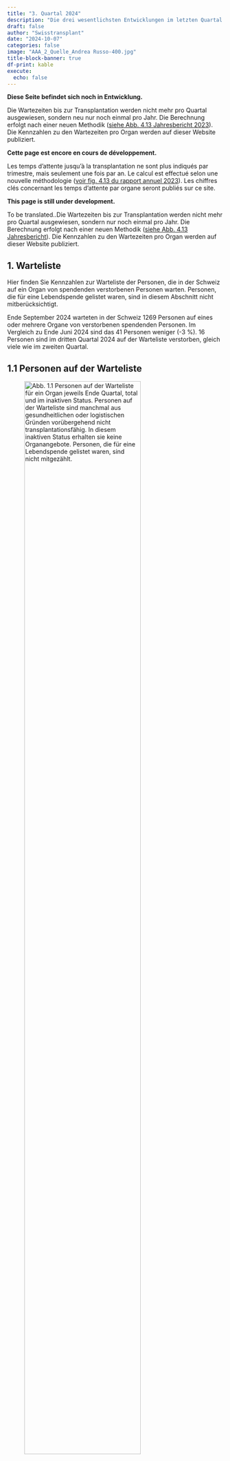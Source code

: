 ```yaml
---
title: "3. Quartal 2024"
description: "Die drei wesentlichsten Entwicklungen im letzten Quartal."
draft: false
author: "Swisstransplant"
date: "2024-10-07"
categories: false
image: "AAA_2_Quelle_Andrea Russo-400.jpg"
title-block-banner: true
df-print: kable
execute:
  echo: false
---
```


::: {.content-visible when-profile="de"}

::: {.callout-warning title="Achtung"}
**Diese Seite befindet sich noch in Entwicklung.**
:::

::: {.callout-warning title="Hinweis"}
Die Wartezeiten bis zur Transplantation werden nicht mehr pro Quartal ausgewiesen, sondern neu nur noch einmal pro Jahr. Die Berechnung erfolgt nach einer neuen Methodik ([siehe Abb. 4.13 Jahresbericht 2023](https://www.swisstransplant.org/fileadmin/user_upload/Bilder/Home/Organ-_und_Gewebespende/Fakten_und_Zahlen/Jahreszahlen/2023_ersetzt/Abb_4.13_2023_DE.jpg){target="_blank"}). Die Kennzahlen zu den Wartezeiten pro Organ werden auf dieser Website publiziert.
:::

:::

::: {.content-visible when-profile="fr"}

::: {.callout-warning title="Attention"}
**Cette page est encore en cours de développement.**
:::

::: {.callout-warning title="Remarque"}
Les temps d’attente jusqu’à la transplantation ne sont plus indiqués par trimestre, mais seulement une fois par an. Le calcul est effectué selon une nouvelle méthodologie ([voir fig. 4.13 du rapport annuel 2023](https://www.swisstransplant.org/fileadmin/user_upload/Bilder/Home/Organ-_und_Gewebespende/Fakten_und_Zahlen/Jahreszahlen/2023_ersetzt/FR_2023/Ill_4.13_2023_FR.jpg){target="_blank"}). Les chiffres clés concernant les temps d'attente par organe seront publiés sur ce site.
:::

:::

::: {.content-visible when-profile="en"}

::: {.callout-warning title="Please note"}
**This page is still under development.**
:::

::: {.callout-warning title="Please note"}
To be translated..Die Wartezeiten bis zur Transplantation werden nicht mehr pro Quartal ausgewiesen, sondern nur noch einmal pro Jahr. Die Berechnung erfolgt nach einer neuen Methodik ([siehe Abb. 4.13 Jahresbericht](https://www.swisstransplant.org/fileadmin/user_upload/Bilder/Home/Organ-_und_Gewebespende/Fakten_und_Zahlen/Jahreszahlen/2023_ersetzt/Abb_4.13_2023_DE.jpg){target="_blank"}). Die Kennzahlen zu den Wartezeiten pro Organ werden auf dieser Website publiziert.
:::

:::

::: {.content-visible when-profile="de"}
# 1. Warteliste

Hier finden Sie Kennzahlen zur Warteliste der Personen, die in der Schweiz auf ein Organ von spendenden verstorbenen Personen warten. Personen, die für eine Lebendspende gelistet waren, sind in diesem Abschnitt nicht mitberücksichtigt.

::: {.callout-tip title="Das Wichtigste in Kürze"}
Ende September 2024 warteten in der Schweiz 1269 Personen auf eines oder mehrere Organe von verstorbenen spendenden Personen. Im Vergleich zu Ende Juni 2024 sind das 41 Personen weniger (-3 %). 16 Personen sind im dritten Quartal 2024 auf der Warteliste verstorben, gleich viele wie im zweiten Quartal.
:::

## 1.1 Personen auf der Warteliste

![**Abb. 1.1** Personen auf der Warteliste für ein Organ jeweils Ende Quartal, total und im inaktiven Status. Personen auf der Warteliste sind manchmal aus gesundheitlichen oder logistischen Gründen vorübergehend nicht transplantationsfähig. In diesem inaktiven Status erhalten sie keine Organangebote. Personen, die für eine Lebendspende gelistet waren, sind nicht mitgezählt.](Fig1.1-de.png){width=80%}

<br>

|Indikator                                   |Letztes Quartal | Veränderung zum Vorquartal    |
|--------------------------------------------|----------------:|-------------------------------:|
|Anzahl Personen auf der Warteliste          |1269             |-41 Personen (-3 %)           |
|Anteil inaktive                             |46 %             |- 2 Prozentpunkte              |

::: {.callout-note title="Lesebeispiel"}
Ende letztes Quartal warteten in der Schweiz 1269 Personen auf eines oder mehrere Organe von verstorbenen spendenden Personen. Im Vergleich zum Vorquartal sind das 41 Personen weniger (-3 %). Fast die Hälfte (46 %) der Personen auf der Warteliste war im inaktiven Status.
:::

## 1.2 Personen auf der Warteliste nach Organ

![**Abb. 1.2** Personen auf der Warteliste für ein Organ jeweils Ende Quartal, total und nach Organ. Personen, die auf mehr als ein Organ warten, sind bei der Gruppe «Multiorgan» dazugezählt. Personen, die für eine Lebendspende gelistet waren, sind nicht mitgezählt.](Fig1.2-de.png){width=80%}

<br>

|Indikator                                       |Letztes Quartal|    Veränderung zum Vorquartal|
|------------------------------------------------|----------------:|-----------------------------:|
|Anzahl Personen auf der Warteliste (alle)       |1269             |-41 (-3 %)          |           
|Multiorgan                                      |29               |-2 (-6 %)          |
|Herz                                            |40               |-4 (-9 %)            |
|Lunge                                           |35               |+1 (+3 %)          |
|Leber                                           |282              |+6 (+2 %)         |
|Niere                                           |868              |-44 (-5 %)         |
|Pankreas/Inselzellen                            |15               |+2 (+13 %)               |
|Dünndarm                                        |0                |+/- 0               |


::: {.callout-note title="Lesebeispiel"}
Von den 1269 Personen auf der Warteliste wartete die grosse Mehrheit auf eine Niere (868; 68 %) oder eine Leber (282; 22 %). 29 Personen warteten auf mehr als ein Organ.
:::

## 1.3 Ereignisse auf der Warteliste

![**Abb. 1.3** Transplantierte Personen und Personen, die auf der Warteliste verstorben sind. Personen, die für eine Lebendspende gelistet waren beziehungsweise eine Lebendspende erhielten, sind nicht mitgezählt.](Fig1.3-de.png){width=80%}

<br>

|Indikator                              |Letztes Quartal   |Veränderung zum Vorquartal                     |
|---------------------------------------|-------------------:|----------------------------------------------:|
|Anzahl transplantierte Personen        |155                 |+11 (+8 %)                         |
|Anzahl verstorbene Personen            |16                  |+/- 0                              |


::: {.callout-note title="Lesebeispiel"}
Im letzten Quartal erhielten in der Schweiz 155 Personen eines oder mehrere Organe aus einer Organspende nach dem Tod. 16 Personen sind auf der Warteliste verstorben, gleich viele wie im Vorquartal.
:::

:::

::: {.content-visible when-profile="fr"}
# 1. Liste d'attente

Vous trouverez ici les chiffres clés sur la liste d'attente des personnes en attente d'un organe en Suisse. Les personnes listées pour un don de donneur vivant ne sont pas prises en compte dans cette section.

::: {.callout-tip title="L'essentiel en bref"}
Fin septembre 2024, 1269 personnes attendaient en Suisse un ou plusieurs organes de donneurs décédés. Par rapport à la fin du juin 2024, cela représente 41 personnes de moins (-3 %). 16 personnes sont décédées sur la liste d'attente au troisième trimestre 2024, même nombre qu'au deuxième trimestre.
:::

## 1.1 Personnes en liste d'attente

![**Fig. 1.1** Personnes en liste d'attente pour un organe à la fin de chaque trimestre, au total et en statut inactif. Parfois, les personnes sur la liste d’attente ne peuvent temporairement pas bénéficier d’une transplantation pour des raisons de santé ou de logistique. Dans cet état inactif, elles ne reçoivent pas d'offre d’organes. Les personnes listées pour un don de donneur vivant ne sont pas iclus.](Fig1.1-fr.png){width=80%}

<br>

|Indicateur                                  |Dernier trimestre |Changement par rapport au trimestre précédent       |
|--------------------------------------------|----------------:|---------------------------------------------------:|
|Nombre de patients en liste d'attente       |1269             |-41  patients (-3 %)                                |
|Part dans état inactif                      |46 %             |-2 point de pourcentage                          |


::: {.callout-note title="Exemple de lecture"}
A la fin du dernier trimestre, 1269 personnes attendaient en Suisse un ou plusieurs organes de donneurs décédés. Par rapport au trimestre précédent, cela représente 41 personnes de moins (-3 %). Près de la moitié (46 %) des personnes sur la liste d'attente etait dans l'état inactif.
:::

## 1.2 Personnes en liste d'attente par organe

![**Fig. 1.2** Personnes en liste d'attente pour un organe à la fin de chaque trimestre, au total et par organe. Les personnes en attente de plus d'un organe sont comptées dans le groupe « multiorganes ». Les personnes listées pour un don de donneur vivant ne sont pas inclus.](Fig1.2-fr.png){width=80%}

<br>


|Indicateur                                  |Dernier trimestre      |Changement par rapport au trimestre précédent |
|--------------------------------------------|---------------------:|---------------------------------------------:|
|Nombre de patients en liste d'attente       |1269                  |-41 (-3 %)                         |
|Multiorgan                                  |29                    |-2 (-6 %)                          |
|Cœur                                        |40                    |-4 (-9 %)                           |
|Poumons                                     |35                    |+1 (+3 %)                          |
|Fois                                        |282                   |+6 (+2 %)                           |
|Rein                                        |868                   |-44 (-5 %)                           |
|Pancréas/îlots de Langerhans                |15                    |+2 (+13 %)                           |
|Intestin grêle                              |0                     |+/- 0                               |


::: {.callout-note title="Exemple de lecture"}
Sur les 1269 patients en liste d'attente, la grande majorité attendait un rein (868; 68 %) ou un foie (282; 22 %). 29 patients attendaient plus d'un organe.
:::

## 1.3 Événements sur la liste d'attente

![**Fig. 1.3** Patients transplantées et patients décédées sur la liste d'attente. Les patients qui étaient sur la liste pour un don de donneur vivant ou qui ont reçu un don de donneur vivant ne sont pas inclus.](Fig1.3-fr.png){width=80%}

|Indicateur                          |Dernier trimestre              |Changement par rapport au trimestre précédent  |
|------------------------------------|------------------------------:|----------------------------------------------:|
|Nombre de patients transplantés     |155                            |+11 (+8 %)                         |
|Nombre de patients décédés          |16                             |+/- 0                              |

<br>

::: {.callout-note title="Exemple de lecture"}
Au cours du dernier trimestre, 155 patients en Suisse ont reçu un ou plusieurs organes provenant d'un don d'organe après le décès. 16 patients sont décédés sur la liste d'attente, même nombre qu'au trimestre précédent.
:::

:::

::: {.content-visible when-profile="en"}
# 1. Wait list

Here you will find key figures on the wait list of people in Switzerland waiting for an organ transplant from deceased donors. People who were listed for a living donation are not included in this section.

::: {.callout-tip title="Most important facts in brief"}
At the end of March 2024, 1326 patients in Switzerland were waiting for one or more organs from deceased donors. Compared to the previous quarter, this is 9 fewer patients (-0.7 %). 27 patients died on the waiting list in the first quarter of 2024.
:::

## 1.1 People on the wait list

![**Fig. 1.1** Translation to be added..](Fig1.1-en.png){width=80%}

<br>


|Indicator                                   |Current quarter  |Change on previous quarter                          |
|--------------------------------------------|----------------:|---------------------------------------------------:|
|Number of patients on wait list             |1326             |-9 patients (-0.7 %)                                |
|Percentage inactive                         |48.8 %           |-1.1 percentage points                              |

## 1.2 People on the wait list by organ

![**Fig. 1.2** Translation to be added..](Fig1.2-en.png){width=80%}

<br>


|Indicator                                   |Current quarter       |Change on previous quarter                    |
|--------------------------------------------|---------------------:|---------------------------------------------:|
|Number of patients on wait list:            |1326                  |-9 patients (-0.7 %)                          |
|Multi-Organ                                 |40                    |-2 patients (-4.8 %)                          |
|Heart                                       |43                    |+1 patient (+2.4 %)                           |
|Lung                                        |42                    |-4 patients (-8.7 %)                          |
|Liver                                       |281                   |+13 patients (+4.9 %)                         |
|Kidney                                      |907                   |-16 patients (-1.7 %)                         |
|Pancreas/islets                             |13                    |-1 patient (-7.1 %)                           |
|Small bowel                                 |0                     |+/- 0 patients                                |


## 1.3 Events on the wait list

![**Fig. 1.3** Translation to be added...](Fig1.3-en.png){width=80%}

<br>

|Indicator                                   |Current quarter        |Change on previous quarter                     |
|--------------------------------------------|----------------------:|----------------------------------------------:|
|Number of patients transplanted             |102                    |-36 patients (-26.1 %)                         |
|Number of patients deceased                 |27                     |+8 patients (+29.6 %)                          |


::: {.callout-note title="Exemple de lecture"}
In the first quarter of 2024, 102 patients in Switzerland received one or more organs from deceased organ donation. 27 patients died on the waiting list.
:::

:::

::: {.content-visible when-profile="de"}

# 2. Organspende

Hier finden Sie Kennzahlen zur Organspende nach dem Tod und zur Organ-Lebendspende in der Schweiz.

::: {.callout-tip title="Das Wichtigste in Kürze"}
Im zweiten Quartal 2024 haben in der Schweiz 55 Personen ihre Organe nach dem Tod gespendet. Im Vergleich zum Vorquartal sind das 7 Personen mehr (+18 %). Von den 55 Personen waren 29 (53 %) im Hirntod nach Herz-Kreislauf-Stillstand. 160 Organe von verstorbenen spendenden Personen wurden in der Schweiz transplantiert, das sind 8 mehr (+5 %) als im Vorquartal. Mit 2.9 Organen ist die durchschnittliche Anzahl transplantierter Organe pro spendende verstorbene Person leicht gesunken.
:::

## 2.1 Für eine Organspende nach dem Tod freigegebene Personen

![**Abb. 2.1** In der Schweiz von Swisstransplant für die Organspende nach dem Tod freigegebene verstorbene Personen. Eine Person wird freigegeben, wenn bei aussichtloser Prognose eine Zustimmung zur Organspende vorliegt und sie medizinisch für eine Organspende mindestens eines Organs qualifiziert. «Utilisiert» bedeutet, es konnte mindestens ein Organ transplantiert werden. «Effektiv» bedeutet, ein chirurgischer Eingriff mit der Absicht zur Organentnahme zum Zweck einer Transplantation erfolgte, aber kein Organ konnte transplantiert werden. «Nicht utilisiert» bedeutet, es kam nicht zu einem chirurgischen Eingriff mit der Absicht zur Organentnahme zum Zweck einer Transplantation.](Fig2.1-de.png){width=80%}

<br>

|Indikator                               |Letztes Quartal        |Veränderung zum Vorquartal                    |
|----------------------------------------|------------------------:|---------------------------------------------:|
|Anzahl freigegebene Personen            |62                       |+8 Personen (+15 %)                        |
|Anteil Nicht utilisierte                |11 %                   |+/- 0 Prozentpunkte                            |
|Anteil Effektive                        |3 %                    |-4 Prozentpunkte                            |
|Anteil Utilisierte                      |85 %                   |+3 Prozentpunkte                            |


::: {.callout-note title="Lesebeispiel"}
Im letzten Quartal hat Swisstransplant 62 Personen aus der Schweiz für eine Organspende nach dem Tod freigegeben. Das sind 8 mehr als im Vorquartal. Die Utilisierungsrate betrug 85 %.
:::

## 2.2 Spendende verstorbene Personen

![**Abb. 2.2** Spendende verstorbene Personen in der Schweiz. DBD: Spende im Hirntod, DCD: Spende im Hirntod nach Herz-Kreislauf-Stillstand. Als spendende Person gilt jede verstorbene Person, bei der ein chirurgischer Eingriff mit der Absicht zur Organentnahme zum Zweck einer Transplantation erfolgt ist.](Fig2.2-de.png){width=80%}

<br>

|Indikator                                 |Letztes Quartal   |Veränderung zum Vorquartal    |
|------------------------------------------|-------------------:|-----------------------------:|
|Anzahl spendende Personen (alle)          |55                  |+7 (+18 %)         |
|DCD                                       |29 (53 %)           |+7 (+32 %)         |
|DBD                                       |26 (47 %)           |+/- 0              |

::: {.callout-note title="Lesebeispiel"}
Im letzten Quartal haben in der Schweiz 55 Personen ihre Organe nach dem Tod gespendet. Im Vergleich zum Vorquartal sind das 7 Personen mehr (+18 %). Der Anstieg ist auf die Spende im Hirntod nach Herz-Kreislauf-Stillstand (DCD) zurückzuführen. Von den 55 spendenden verstorbenen Personen waren 29 (53 %) DCD.
:::

## 2.3 Transplantierte Organe von spendenden verstorbenen Personen

![**Abb. 2.3** In der Schweiz transplantierte Organe von spendenden verstorbenen Person (inklusive aus dem Ausland stammende Organe).](Fig2.3-de.png){width=80%}

<br>

|Indikator                                 |Letztes Quartal    |Veränderung zum Vorquartal  |
|------------------------------------------|--------------------:|---------------------------:|
|Anzahl transplantierte Organe (alle)      |160                  |+8 (+5 %)        |
|Herz                                      |18                   |+5                 |
|Lunge                                     |14                   |-8                |
|Leber                                     |36                   |+1                 |
|Niere                                     |88                   |+12                |
|Pankreas/Inselzellen                      |4                    |-2                 |

::: {.callout-note title="Lesebeispiel"}
Im letzten Quartal wurden in der Schweiz 160 Organe von spendenden verstorbenen Person transplantiert. Im Vergleich zum Vorquartal sind das 8 Organe mehr (+5 %).
:::

## 2.4 Transplantierte Organe pro spendende verstorbene Person

![**Abb. 2.4** Durchschnittliche Anzahl transplantierte Organe pro spendende verstorbene Person, Mittelwerte (Standardabweichungen). DBD: Spende im Hirntod, DCD: Spende im Hirntod nach Herz-Kreislauf-Stillstand.](Fig2.4-de.png){width=80%}

<br>

|Indikator                                |Letztes Quartal   |Veränderung zum Vorquartal                    |
|-----------------------------------------|-------------------:|---------------------------------------------:|
|Organe pro spendende Person (alle)       |2.9                 |-0.2                                   |
|DBD                                      |3.7                 |+0.2                                   |
|DCD                                      |2.1                 |-0.5                                   |

::: {.callout-note title="Lesebeispiel"}
Im letzten Quartal wurden in der Schweiz durchschnittlich 2.9 Organe pro spendende verstorbene Person transplantiert. Im Vergleich zum Vorquartal sind das 0.2 Organe weniger.
:::

## 2.5 Spendende lebende Personen

![**Abb. 2.5** Spendende lebende Personen in der Schweiz, total und nach Organ. Bei Lebendspenden entspricht die Anzahl spendender Personen gleich der Anzahl transplantierter Organe.](Fig2.5-de.png){width=80%} 

<br>

|Indikator                                   |Letztes Quartal   |Veränderung zum Vorquartal        |
|--------------------------------------------|-------------------:|-------------------------------:|
|Anzahl spendende Personen (alle)            |24                  |-4 (-14 %)                     |
|Leber                                       |1 (4 %)             |+1                              |
|Niere                                       |23 (96 %)           |-5                              |

::: {.callout-note title="Lesebeispiel"}
Im letzten Quartal haben in der Schweiz 24 lebende Personen eine ihrer Nieren oder einen Teil ihrer Leber gespendet. Das sind 4 Lebendspenden weniger (-14 %) als im Vorquartal.
:::

:::

::: {.content-visible when-profile="fr"}
# 2. Don d'organes
Vous trouverez ici les chiffre clés sur le don d'organes après le décès et le don d'organes de donneur vivant en Suisse.

::: {.callout-tip title="L'essentiel en bref"}
Au troisième trimestre 2024, 55 personnes ont fait don de leurs organes après leur décès en Suisse. Ce sont 7 personnes de plus (+18 %) comparé au trimestre précédent. Parmi ces 55 personnes décédées, 29 (53 %) étaient en état de mort cérébrale après un arrêt cardio-circulatoire. 160 organes de donneurs décédés ont été transplantés en Suisse, soit 8 de plus (+5 %) qu'au trimestre précédent. Avec 2.9 organes, le nombre moyen d'organes transplantés par donneur décédé a légèrement diminué.
:::

## 2.1 Personnes approuvées à faire un don d'organes après le décès

![**Fig. 2.1** Personnes décédées en Suisse et approuvées par Swisstransplant pour le don d'organes après le décès. Une personne est approuvée si, en cas de pronostic sans espoir, elle a donné son consentement au don d'organes et qu'elle est médicalement qualifiée pour le don d'au moins un organe. « Utilisé » signifie qu'au moins un organe a pu être transplanté. « Effectif » signifie qu'une intervention chirurgicale a eu lieu avec l'intention de prélever un organe en vue d'une transplantation, mais qu'aucun organe n'a pu être transplanté. « Non utilisé » signifie qu'il n'y a pas eu d'intervention d'intervention chirurgicale dans l’intention d’un prélèvement d’organes aux fins d’une transplantation.](Fig2.1-fr.png){width=80%}

<br>

|Indicateur                               |Dernier trimestre        | Changement par rapport au trimestre précédent |
|-----------------------------------------|-----------------------:|----------------------------------------------:|
|Nombre de personnes approuvées           |62                      |+8 Personen (+15 %)                          |
|Proportion non utilisée                  |11 %                    |+/- 0 points de pourcentage                  |
|Proportion effectif                      |3 %                     |-4 points de pourcentage                     |
|Proportion utilisée                      |85 %                    |+3 points de pourcentage                     |

::: {.callout-note title="Exemple de lecture"}
Au dernier trimestre, Swisstransplant a approuvées 62 personnes en Suisse pour un don d'organe après le décès. Ce sont 8 de plus qu'au trimestre précédent. Le taux d'utilisation était de 85 %.
:::

## 2.2 Donneurs décédés

![**Fig. 2.2** 	Donneurs décédés en Suisse. DBD: don en état de mort cérébrale, DCD: don en état de mort cérébrale après un arrêt cardio-circulatoire. Est considérée comme donneur toute personne décédée qui a subi une intervention chirurgicale dans l’intention d’un prélèvement d’organes aux fins d’une transplantation.](Fig2.2-fr.png){width=80%}

<br>

|Indicateur                                  |Dernier trimestre       |Changement par rapport au trimestre précédent |
|--------------------------------------------|----------------------:|---------------------------------------------:|
|Nombre de donneurs (tous)                   |55                     |+7 (+18 %)                       |
|DCD                                         |29 (53 %)              |+7 (+32 %)                        |
|DBD                                         |26 (47 %) 	           |+/- 0                        |


::: {.callout-note title="Exemple de lecture"}
Au dernier trimestre, 55 personnes ont fait don de leurs organes après leur décès en Suisse. Par rapport au trimestre précédent, cela représente 7 personnes de plus (+18 %). L'augmentation est due au don en état de mort cérébrale après un arrêt cardio-circulatoire (DCD). Parmi ces 55 personnes décédées, 29 (53 %) étaient DCD.
:::

## 2.3 Organes transplantés de donneurs décédés

![**Fig 2.3** Organes transplantés en Suisse de donneurs décédés (incluant les organes provenant de l'étranger), total et par organe.](Fig2.3-fr.png){width=80%}

<br>

|Indicateur                                  |Dernier trimestre      |Changement par rapport au trimestre précédent |
|--------------------------------------------|----------------------:|---------------------------------------------:|
|Nombre d'organes transplantés (tous)        |160                    |+8 (+5 %)                                   |
|Cœur                                        |18                     |+5                                            |
|Poumons                                     |14                     |-8                                           |
|Fois                                        |36                     |+1                                            |
|Reins                                       |88                     |+12                                           |
|Pancréas/îlots de Langerhans                |4                      |-2                                            |

::: {.callout-note title="Exemple de lecture"}
Au dernier trimestre, 160 organes ont été transplantés en Suisse de donneurs décédés. Par rapport au trimestre précédent, cela représente 8 organes de plus (+5 %).
:::

## 2.4 Organes transplantés par donneur décédé

![**Fig 2.4** Nombre d’organes transplantés par donneur décédé (moyenne et écart-type). DBD: don en état de mort cérébrale, DCD: don en état de mort cérébrale après un arrêt cardio-circulatoire.](Fig2.4-fr.png){width=80%}

<br>

|Indicateur                               |Dernier trimestre    |Changement par rapport au trimestre précédent |
|-----------------------------------------|-------------------:|---------------------------------------------:|
|Organes par donneur (tous)               |2.9                 |-0.2                                   |
|DBD                                      |3.7                 |+0.2                                   |
|DCD                                      |2.1                 |-0.5                                   |


::: {.callout-note title="Exemple de lecture"}
Au dernier trimestre, 2.9 organes ont été transplantés en moyenne en Suisse par donneur décédé. Par rapport au trimestre précédent, cela représente 0.2 organe de moins.
:::

## 2.5 Donneurs vivants

![**Fig 2.5** Donneurs vivants en Suisse, au total et par organe. Pour les dons de donneurs vivants, le nombre de donneurs est égal au nombre d'organes transplantés.](Fig2.5-fr.png){width=80%}

<br>

|Indicateur                                  |Dernier trimestre    |Changement par rapport au trimestre précédent |
|--------------------------------------------|--------------------:|---------------------------------------------:|
|Nombre de donneurs vivants (tous)           |24                   |-4 (-14 %)                          |
|Fois                                        |1 (4 %)              |+1                                   |
|Rein                                        |23 (96 %)            |-5                                   |

::: {.callout-note title="Exemple de lecture"}
Au cours du dernier trimestre, 24 personnes vivantes en Suisse ont fait don d'un de leurs reins ou d'une partie de son foie. Cela représente 4 don d'organes par des personnes vivantes de moins (-14 %) qu'au trimestre précédent.
:::

:::

::: {.content-visible when-profile="en"}
# 2. Organ donation

## 2.1 People approved for deceased organ donation

![**Fig. 2.1** Translation...](Fig2.1-en.png){width=80%}

## 2.2 Deceased donors

![**Fig. 2.2** Translation...](Fig2.2-en.png){width=80%}

## 2.3 Organs transplanted from deceased donors

![**Fig. 2.3** Organs transplanted in Switzerland from deceased donors, including organs from deceased donors abroad.](Fig2.3-en.png){width=80%}

## 2.4 Organs transplanted per deceased donor

![**Fig. 2.4** Translation needed...](Fig2.4-en.png){width=80%}

## 2.5 Living donors

![**Fig 2.5** Translation to be added...](Fig2.5-en.png){width=80%}

:::


::: {.content-visible when-profile="de"}
# 3. Transplantationen

Hier finden Sie Kennzahlen zu Personen, die ein Organ von einer spendenden verstorbenen Person erhielten. Einerseits sind dies Personen in der Schweiz, die ein Organ von einer spendenden verstorbenen Person aus der Schweiz oder aus dem Ausland erhielten. Andererseits sind dies Personen im Ausland, die ein Organ von einer verstorbenen Person aus der Schweiz erhielten, wenn in der Schweiz für ein Organ keine passende Person gefunden werden konnte. Kennzahlen zur Lebendspende von Niere und Leber finden Sie unter 2.5.

::: {.callout-tip title="Das Wichtigste in Kürze"}
Im zweiten Quartal 2024 erhielten in der Schweiz 155 Personen eines oder mehrere Organe von spendenen verstorbenen Personen. Im Vergleich zum Vorquartal sind das 11 Transplantationen mehr(+8 %). Von den 155 Personen erhielten 14 Personen ein Organ aus dem Ausland.
:::

## 3.1 In der Schweiz transplantierte Personen

![**Abb. 3.1** Transplantierte Personen in der Schweiz, die ein Organ von einer spendenden verstorbenen Person erhielten, total und nach Art der Transplantation. «Multiorgan» bedeutet, eine Person erhielt mehr als ein Organ gleichzeitig. Organe von spendenden verstorbenen Personen aus dem Ausland sind miteingerechnet, Organe aus Lebendspenden sind nicht miteingerechnet.](Fig3.1-de.png){width=80%}

<br>

|Indikator                                    |Letztes Quartal     |Veränderung zum Vorquartal              |
|---------------------------------------------|---------------------:|---------------------------------------:|
|Anzahl transplantierte Personen (alle)       |155                   |+11 (+8 %)                  |
|Multiorgan                                   |3                     |-5                            |
|Herz                                         |18                    |+5                            |
|Lunge                                        |14                    |-8                           |
|Leber                                        |36                    |+4                             |
|Niere                                        |83                    |+16                            |
|Pankreas/Inselzellen                         |1                     |-1                               |


::: {.callout-note title="Lesebeispiel"}
Im letzten Quartal erhielten in der Schweiz 155 Personen eines oder mehrere Organe von spendenden verstorbenen Personen. Im Vergleich zum Vorquartal sind das 11 Transplantationen mehr (+8 %). Im letzten Quartal erhielten 3 Personen mehr als 1 Organ, alle 3 Personen erhielten je eine Niere und eine Bauchspeicheldrüse (Pankreas).
:::

## 3.2 In der Schweiz transplantierte Personen mit Organen aus dem Ausland

![**Abb. 3.2** Transplantierte Personen in der Schweiz, die ein Organ von einer spendenden verstorbenen Person aus dem Ausland erhielten, total und nach Art der Transplantation.](Fig3.2-de.png){width=80%}

<br>

|Indikator                                      |Letztes Quartal       |Veränderung zum Vorquartal              |
|-----------------------------------------------|-----------------------:|---------------------------------------:|
|Anzahl transplantierte Personen mit Organen aus dem Ausland |14          |+/-0                                 |


::: {.callout-note title="Lesebeispiel"}
Im letzten Quartal erhielten in der Schweiz 14 Personen Organe von spendenden verstorbenen Personen aus dem Ausland. Das sind gleich viele wie im Vorquartal.
:::

## 3.3 Im Ausland transplantierte Personen

![**Abb. 3.3** Im Ausland transplantierte Personen, die ein Organ von einer spendenden verstorbenen Person aus der Schweiz erhielten, total und nach Art der Transplantation.](Fig3.3-de.png){width=80%}

<br>

|Indikator                                         |Letztes Quartal     |Veränderung zum Vorquartal            |
|--------------------------------------------------|-------------------:|---------------------------------------:|
|Anzahl transplantierte Personen im Ausland        |12                   |+3 (+33 %)                          |

::: {.callout-note title="Lesebeispiel"}
Im letzten Quartal erhielten im Ausland 12 Patientinnen und Patienten Organe von spendenden verstorbenen Personen aus der Schweiz. Im Vergleich zum Vorquartal sind das 3 Patientinnen und Patienten mehr (+33 %).
:::

## 3.4 Herztransplantationen

![**Abb. 3.4** Herztransplantationen in der Schweiz, aufgeteilt nach DBD- und DCD-Spende. Multiorgantransplantationen sind mitgezählt. DBD: Spende im Hirntod, DCD: Spende im Hirntod nach Herz-Kreislauf-Stillstand.](Fig3.4-de.png){width=80%}

<br>

|Indikator                                   |Letztes Quartal          |Veränderung zum Vorquartal             |
|--------------------------------------------|------------------------:|--------------------------------------:|
|Anzahl Herztransplantationen (alle)         |18                       |+5 (+38 %)           |
|DCD                                         |1 (6 %)                  |-2                   |
|DBD                                         |17 (94 %)                |+7                   |

::: {.callout-note title="Lesebeispiel"}
Im letzten Quartal erhielten in der Schweiz 18 Personen eine Herztransplantation. Im Vergleich zum Vorquartal sind das 5 Herztransplantationen mehr (+38 %).
:::

## 3.5 Lungentransplantationen

![**Abb. 3.5** Lungentransplantationen in der Schweiz, aufgeteilt nach DBD- und DCD-Spende. Multiorgantransplantationen sind mitgezählt. DBD: Spende im Hirntod, DCD: Spende im Hirntod nach Herz-Kreislauf-Stillstand. ](Fig3.5-de.png){width=80%}

<br>

|Indikator                                   |Letztes Quartal          |Veränderung zum Vorquartal              |
|--------------------------------------------|------------------------:|---------------------------------------:|
|Anzahl Lungentransplantationen (alle)       |14                       |-8 (-36 %)          |
|DCD                                         |2 (27 %)                 |-4                    |
|DBD                                         |12 (73 %)                |-4                    |

::: {.callout-note title="Lesebeispiel"}
Im letzten Quartal erhielten in der Schweiz 14 Personen eine Lungentransplantation. Im Vergleich zum Vorquartal sind das 8 Lungentransplantationen weniger (-36 %).
:::

## 3.6 Lebertransplantationen

![**Abb. 3.6** Lebertransplantationen in der Schweiz aus einer Organspende nach dem Tod, aufgeteilt nach DBD- und DCD-Spende. Multiorgantransplantationen sind mitgezählt. DBD: Spende im Hirntod, DCD: Spende im Hirntod nach Herz-Kreislauf-Stillstand. ](Fig3.6-de.png){width=80%}

<br>

|Indikator                                   |Letztes Quartal         |Veränderung zum Vorquartal              |
|--------------------------------------------|-----------------------:|---------------------------------------:|
|Anzahl Lebertransplantationen (alle)        |36                      |+1 (+3 %)                              |
|DCD                                         |14 (37 %)               |+1                                      |
|DBD                                         |22 (63 %)               |+/-0                                      |

::: {.callout-note title="Lesebeispiel"}
Im letzten Quartal erhielten in der Schweiz 36 Personen eine Lebertransplantation aus einer Organspende nach dem Tod. Im Vergleich zum Vorquartal ist das 1 Lebertransplantation mehr (+3 %).
:::

## 3.7 Nierentransplantationen

![**Abb. 3.7** Nierentransplantationen in der Schweiz aus einer Organspende nach dem Tod, aufgeteilt nach DBD- und DCD-Spende. Multiorgantransplantationen sind mitgezählt. DBD: Spende im Hirntod, DCD: Spende im Hirntod nach Herz-Kreislauf-Stillstand.](Fig3.7-de.png){width=80%}

<br>

|Indikator                                   |Letztes Quartal         |Veränderung zum Vorquartal              |
|--------------------------------------------|-----------------------:|---------------------------------------:|
|Anzahl Nierentransplantationen (alle)       |87                      |+11 (+14 %)         |
|DCD                                         |40 (46 %)               |+7                    |
|DBD                                         |47 (54 %)               |+4                   |


::: {.callout-note title="Lesebeispiel"}
Im letzen Quartal erhielten in der Schweiz 87 Personen eine Nierentransplantation aus einer Organspende nach dem Tod. Im Vergleich zum Vorquartal sind das 11 Nierentransplantationen mehr (+14 %).
:::

## 3.8 Pankreas/Inselzellen-Transplantationen

![**Abb. 3.8** Pankreas/Inselzellen-Transplantationen in der Schweiz, aufgeteilt nach DBD- und DCD-Spende. Multiorgantransplantationen sind mitgezählt. DBD: Spende im Hirntod, DCD: Spende im Hirntod nach Herz-Kreislauf-Stillstand.](Fig3.8-de.png){width=80%}

<br>

|Indikator                                             |Letztes Quartal          |Veränderung zum Vorquartal     |
|------------------------------------------------------|------------------------:|------------------------------:|
|Anzahl Pankreas-/Inselzellen-Transplantationen (alle) |4                        |-3 (-43 %)                  |
|DCD                                                   |0 (0 %)                 |-1                          |
|DBD                                                   |4 (100 %)                 |-2                             |

::: {.callout-note title="Lesebeispiel"}
Im letzten Quartal erhielten in der Schweiz 4 Personen eine Pankreas/Inselzellen-Transplantation. Im Vergleich zum Vorquartal sind das 3 Transplantationen weniger (-43 %).
:::

:::

::: {.content-visible when-profile="fr"}
# 3. Transplantations

Vous trouverez ici les chiffres clés sur les patients qui ont reçu un organe d'un donneur décédé. Il s'agit d'une part de patients en Suisse qui ont reçu un organe d'un donneur décédé en Suisse ou à l'étranger. D'autre part, il s'agit de personnes à l'étranger qui ont reçu un organe d'une personne décédée en Suisse, lorsqu'aucune personne compatible n'a pu être trouvée en Suisse pour un organe. Vous trouverez les chiffres clés concernant le don de rein et de foie par des donneurs vivants au point 2.5.

::: {.callout-tip title="L'essentiel en bref"}
Au troisième trimestre 2024, 155 personnes ont reçu en Suisse un ou plusieurs organes de donneurs décédées. Par rapport au trimestre précédent, cela représente 11 transplantations de plus (+8 %). Parmi les 155 patients, 14 ont reçu un organe provenant de l'étranger.
:::

## 3.1 Patients transplantés en Suisse

![**Fig. 3.1** Patients transplantés en Suisse qui ont reçu un organe d'un donneur décédé, au total et par type de transplantation. « Multiorganes » signifie qu'un patient a reçu plus d'un organe à la fois. Les organes de donneurs décédés provenant de l'étranger sont inclus, les organes provenant de donneurs vivants ne sont pas inclus.](Fig3.1-fr.png){width=80%}

<br>

|Indicateur                               |Dernier trimestre      | Changement par rapport au trimestre précédent |
|-----------------------------------------|---------------------:|----------------------------------------------:|
|Nombre de patients transplantés (tous)   |155                   |+11 (+8 %)                         |
|Multiorgan                               |3                     |-5                   |
|Cœur                                     |18                    |+5                   |
|Poumons                                  |14                    |-8                  |
|Fois                                     |36                    |+4                   |
|Reins                                    |83                    |+16                  |
|Pancréas/îlots de Langerhans             |1                     |-1                   |

::: {.callout-note title="Exemple de lecture"}
Au dernier trimestre, 155 personnes ont reçu en Suisse un ou plusieurs organes de donneurs décédés. Par rapport au trimestre précédent, cela représente 11 transplantations de plus (+8 %). 3 personnes ont reçu un fois et un pancréas (transplantation multiorgan).
:::

## 3.2 Patients transplantés en Suisse avec organes de l'étranger

![**Fig. 3.2** Patients transplantés en Suisse qui ont reçu un organe d'un donneur décédée de l'étranger, total et par type de transplantation.](Fig3.2-fr.png){width=80%}

<br>

|Indicateur                                     |Dernier trimestre        |Changement par rapport au trimestre précédent |
|-----------------------------------------------|------------------------:|----------------------------------------:|
|Nombre de patients transplantés avec des organes provenant de l'étranger |14            |+/-0                      |

::: {.callout-note title="Exemple de lecture"}
Au dernier trimestre, 14 patients ont reçu en Suisse des organes provenant de donneurs décédés à l'étranger. C'est le même nombre qu'au trimestre précédent.
:::

## 3.3 Patients transplantés à l'étranger

![**Fig. 3.3** Patients transplantés à l'étranger qui ont reçu un organe d'un donneur décédée en Suisse, total et par type de transplantation.](Fig3.3-fr.png){width=80%}

<br>

|Indicateur                                       |Dernier trimestre    |Changement par rapport au trimestre précédent |
|-------------------------------------------------|-------------------:|---------------------------------------:|
|Nombre de patients transplantés à l'étranger     |12                   |+3 (+33 %)                                      |

::: {.callout-note title="Exemple de lecture"}
Au dernier trimestre, 12 patients ont reçu à l'étranger d'organes provenant de donneurs décédés en Suisse. Par rapport au trimestre précédent, cela représente 3 transplantations de plus (+33 %).
:::

## 3.4 Transplantations du cœur

![**Fig. 3.4** Transplantations du cœur en Suisse, réparties en dons DBD et DCD. Les transplantations combinées sont inclus. DBD : donneurs en état de mort cérébrale, DCD : donneurs en état de mort cérébrale après un arrêt cardio-circulatoire.](Fig3.4-fr.png){width=80%}

<br>

|Indicateur                                  |Dernier trimestre    |Changement par rapport au trimestre précédent |
|--------------------------------------------|-----------------------:|---------------------------------------:|
|Nombre de transplantations du coeur         |18                       |+5 (+38 %)                           |
|DCD                                         |1 (6 %)                  |-2            |
|DBD                                         |17 (94 %)                |+7            |

::: {.callout-note title="Exemple de lecture"}
Au dernier trimestre, 18 personnes ont reçu une transplantation cardiaque en Suisse. Par rapport au trimestre précédent, cela représente 5 transplantations cardiaques de plus (+38 %).
:::

## 3.5 Transplantations de poumons

![**Fig. 3.5** Transplantations de poumons en Suisse, réparties en dons DBD et DCD. Les transplantations combinées sont inclus DBD : donneurs en état de mort cérébrale, DCD : donneurs en état de mort cérébrale après un arrêt cardio-circulatoire.](Fig3.5-fr.png){width=80%}

<br>

|Indicateur                                  |Dernier trimestre    |Changement par rapport au trimestre précédent |
|--------------------------------------------|------------------------:|---------------------------------------:|
|Nombre de transplantations de poumons       |14                       |-8 (-36 %)                            |
|DCD                                         |2 (27 %)                 |-4                                      |
|DBD                                         |12 (73 %)                |-4                                      |

::: {.callout-note title="Exemple de lecture"}
Au dernier trimestre, 14 personnes ont reçu une transplantation poulmonaire en Suisse. Par rapport au trimestre précédent, cela représente 8 transplantations pulmonaires de moins (-36 %).
:::

## 3.6 Transplantations du foie

![**Fig. 3.6** Transplantations du foie des donneurs decédés en Suisse, réparties en dons DBD et DCD. Les transplantations combinées sont inclus. DBD : donneurs en état de mort cérébrale, DCD : donneurs en état de mort cérébrale après un arrêt cardio-circulatoire.](Fig3.6-fr.png){width=80%}

<br>

|Indicateur                                  |Dernier trimestre    |Changement par rapport au trimestre précédent |
|--------------------------------------------|-----------------------:|---------------------------------------:|
|Nombre de transplantations du foie (tous)   |36                      |+1 (+3 %)                              |
|DCD                                         |14 (37 %)               |+1                                      |
|DBD                                         |22 (63 %) 	            |+/-0                                    |

::: {.callout-note title="Exemple de lecture"}
Au dernier trimestre, 36 personnes ont reçu une transplantation hépatique en Suisse, provenant d'un don d'organe après le décès. Par rapport au trimestre précédent, cela représente 1 transplantation hépatique de plus (+3 %).
:::

## 3.7 Transplantations de reins

![**Fig. 3.7** Transplantations de reins de donneur decédé en Suisse, réparties en dons DBD et DCD. Les transplantations combinées sont inclus. DBD : donneurs en état de mort cérébrale, DCD : donneurs en état de mort cérébrale après un arrêt cardio-circulatoire.](Fig3.7-fr.png){width=80%}

<br>

|Indicateur                                  |Dernier trimestre    |Changement par rapport au trimestre précédent |
|--------------------------------------------|-----------------------:|---------------------------------------:|
|Nombre de transplantations de reins (tous)  |87                      |+11 (+14 %)                           |
|DCD                                         |40 (46 %)               |+7                                      |
|DBD                                         |47 (54 %)               |+4                                     |

::: {.callout-note title="Exemple de lecture"}
Au dernier trimestre, 87 personnes ont reçu une transplantation rénale en Suisse, provenant d'un don d'organe après le décès. Par rapport au trimestre précédent, cela représente 11 transplantations rénales de plus (+14 %).
:::

## 3.8 Transplantations de pancréas et d’îlots de Langerhans

![**Fig. 3.8** Transplantations de pancréas et d’îlots, réparties en dons DBD et DCD. Les transplantations combinées sont inclus. DBD : donneurs en état de mort cérébrale, DCD : donneurs en état de mort cérébrale après un arrêt cardio-circulatoire.](Fig3.8-fr.png){width=80%}

<br>

|Indicateur                                  |Dernier trimestre    |Changement par rapport au trimestre précédent |
|------------------------------------------------------|------------------------:|-----------------------------:|
|Nombre de transplantations de pancréas et d’îlots (tous) |4                     |-3 (-43 %)                   |
|DCD                                                   |0 (0 %)                  |-1                         |
|DBD                                                   |4 (100 %)                 |-2                            |

::: {.callout-note title="Exemple de lecture"}
Au dernier trimestre, 4 personnes ont reçu une transplantation de pancréas/d’îlots en Suisse. Par rapport au trimestre précédent, cela représente 3 transplantations de moins (-43 %).
:::

:::

::: {.content-visible when-profile="en"}
# 3. Transplants

## 3.1 Patients transplanted in Switzerland

![**Fig. 3.1** Translation needed...](Fig3.1-en.png){width=80%}
## 3.2 Patients transplanted in Switzerland with organs from abroad

![**Fig. 3.2** Translation needed...](Fig3.2-en.png){width=80%}

## 3.3 Patients transplanted abroad

![**Fig. 3.3** Translation needed...](Fig3.3-en.png){width=80%}

## 3.4 Heart transplants

![*Fig. 3.4** Translation needed...](Fig3.4-en.png){width=80%}

## 3.5 Lung transplants

![**Fig. 3.5** Translation needed..](Fig3.5-en.png){width=80%}

## 3.6 Liver transplants

![*Fig. 3.6** Translation needed...](Fig3.6-en.png){width=80%}

## 3.7 Kidney transplants

![**Fig. 3.7** Translation needed...](Fig3.7-en.png){width=80%}

## 3.8 Pancreas/islet cell transplants

![**Fig. 3.8** Translation needed...](Fig3.8-en.png){width=80%}
:::